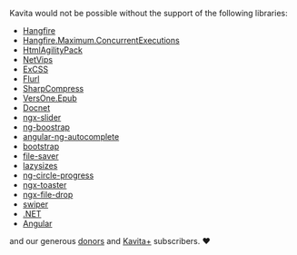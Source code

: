 Kavita would not be possible without the support of the following libraries:
* [Hangfire](https://www.hangfire.io/)
* [Hangfire.Maximum.ConcurrentExecutions](https://github.com/alastairtree/Hangfire.MaximumConcurrentExecutions)
* [HtmlAgilityPack](https://html-agility-pack.net/)
* [NetVips](https://github.com/kleisauke/net-vips)
* [ExCSS](https://github.com/TylerBrinks/ExCSS)
* [Flurl](https://flurl.dev/)
* [SharpCompress](https://github.com/adamhathcock/sharpcompress)
* [VersOne.Epub](https://github.com/vers-one/EpubReader)
* [Docnet](https://github.com/GowenGit/docnet)
* [ngx-slider](https://github.com/angular-slider/ngx-slider)
* [ng-boostrap](https://ng-bootstrap.github.io/#/home)
* [angular-ng-autocomplete](https://www.npmjs.com/package/angular-ng-autocomplete)
* [bootstrap](https://getbootstrap.com/)
* [file-saver](https://www.npmjs.com/package/file-saver)
* [lazysizes](https://github.com/aFarkas/lazysizes)
* [ng-circle-progress](https://www.npmjs.com/package/ng-circle-progress)
* [ngx-toaster](https://www.npmjs.com/package/ngx-toastr)
* [ngx-file-drop](https://www.npmjs.com/package/ngx-file-drop)
* [swiper](https://swiperjs.com/angular)
* [.NET ](https://dotnet.microsoft.com/)
* [Angular](https://angular.io/)

and our generous [donors](https://opencollective.com/kavita) and [Kavita+](/kavita+) subscribers. ❤️